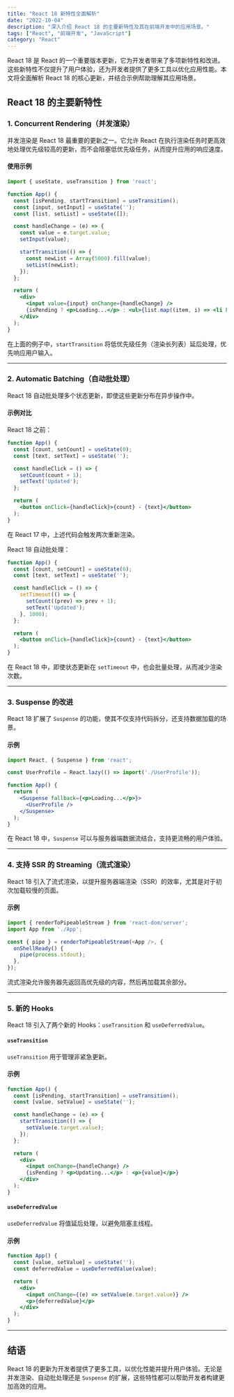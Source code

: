 ```yaml
---
title: "React 18 新特性全面解析"
date: "2022-10-04"
description: "深入介绍 React 18 的主要新特性及其在前端开发中的应用场景。"
tags: ["React", "前端开发", "JavaScript"]
category: "React"
---
```


React 18 是 React 的一个重要版本更新，它为开发者带来了多项新特性和改进。这些新特性不仅提升了用户体验，还为开发者提供了更多工具以优化应用性能。本文将全面解析 React 18 的核心更新，并结合示例帮助理解其应用场景。

## React 18 的主要新特性

### 1. Concurrent Rendering（并发渲染）

并发渲染是 React 18 最重要的更新之一。它允许 React 在执行渲染任务时更高效地处理优先级较高的更新，而不会阻塞低优先级任务，从而提升应用的响应速度。

#### 使用示例
```jsx
import { useState, useTransition } from 'react';

function App() {
  const [isPending, startTransition] = useTransition();
  const [input, setInput] = useState('');
  const [list, setList] = useState([]);

  const handleChange = (e) => {
    const value = e.target.value;
    setInput(value);

    startTransition(() => {
      const newList = Array(5000).fill(value);
      setList(newList);
    });
  };

  return (
    <div>
      <input value={input} onChange={handleChange} />
      {isPending ? <p>Loading...</p> : <ul>{list.map((item, i) => <li key={i}>{item}</li>)}</ul>}
    </div>
  );
}
```

在上面的例子中，`startTransition` 将低优先级任务（渲染长列表）延后处理，优先响应用户输入。

---

### 2. Automatic Batching（自动批处理）

React 18 自动批处理多个状态更新，即使这些更新分布在异步操作中。

#### 示例对比
React 18 之前：
```jsx
function App() {
  const [count, setCount] = useState(0);
  const [text, setText] = useState('');

  const handleClick = () => {
    setCount(count + 1);
    setText('Updated');
  };

  return (
    <button onClick={handleClick}>{count} - {text}</button>
  );
}
```
在 React 17 中，上述代码会触发两次重新渲染。

React 18 自动批处理：
```jsx
function App() {
  const [count, setCount] = useState(0);
  const [text, setText] = useState('');

  const handleClick = () => {
    setTimeout(() => {
      setCount((prev) => prev + 1);
      setText('Updated');
    }, 1000);
  };

  return (
    <button onClick={handleClick}>{count} - {text}</button>
  );
}
```
在 React 18 中，即使状态更新在 `setTimeout` 中，也会批量处理，从而减少渲染次数。

---

### 3. Suspense 的改进

React 18 扩展了 `Suspense` 的功能，使其不仅支持代码拆分，还支持数据加载的场景。

#### 示例
```jsx
import React, { Suspense } from 'react';

const UserProfile = React.lazy(() => import('./UserProfile'));

function App() {
  return (
    <Suspense fallback={<p>Loading...</p>}>
      <UserProfile />
    </Suspense>
  );
}
```

在 React 18 中，`Suspense` 可以与服务器端数据流结合，支持更流畅的用户体验。

---

### 4. 支持 SSR 的 Streaming（流式渲染）

React 18 引入了流式渲染，以提升服务器端渲染（SSR）的效率，尤其是对于初次加载较慢的页面。

#### 示例
```javascript
import { renderToPipeableStream } from 'react-dom/server';
import App from './App';

const { pipe } = renderToPipeableStream(<App />, {
  onShellReady() {
    pipe(process.stdout);
  },
});
```
流式渲染允许服务器先返回高优先级的内容，然后再加载其余部分。

---

### 5. 新的 Hooks

React 18 引入了两个新的 Hooks：`useTransition` 和 `useDeferredValue`。

#### `useTransition`
`useTransition` 用于管理非紧急更新。

#### 示例
```jsx
function App() {
  const [isPending, startTransition] = useTransition();
  const [value, setValue] = useState('');

  const handleChange = (e) => {
    startTransition(() => {
      setValue(e.target.value);
    });
  };

  return (
    <div>
      <input onChange={handleChange} />
      {isPending ? <p>Updating...</p> : <p>{value}</p>}
    </div>
  );
}
```

#### `useDeferredValue`
`useDeferredValue` 将值延后处理，以避免阻塞主线程。

#### 示例
```jsx
function App() {
  const [value, setValue] = useState('');
  const deferredValue = useDeferredValue(value);

  return (
    <div>
      <input onChange={(e) => setValue(e.target.value)} />
      <p>{deferredValue}</p>
    </div>
  );
}
```

---

## 结语

React 18 的更新为开发者提供了更多工具，以优化性能并提升用户体验。无论是并发渲染、自动批处理还是 `Suspense` 的扩展，这些特性都可以帮助开发者构建更加高效的应用。
